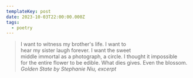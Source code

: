 ```yaml
---
templateKey: post
date: 2023-10-03T22:00:00.000Z
tags:
  - poetry
---
```

> I want to witness my brother's life. I want to<br/>
> hear my sister laugh forever. I want the sweet<br/>
> middle immortal as a photograph, a circle. I thought it impossible<br/>
> for the entire flower to be edible. What dies gives. Even the blossom.
> <cite>Golden State by Stephanie Niu, excerpt</cite>
